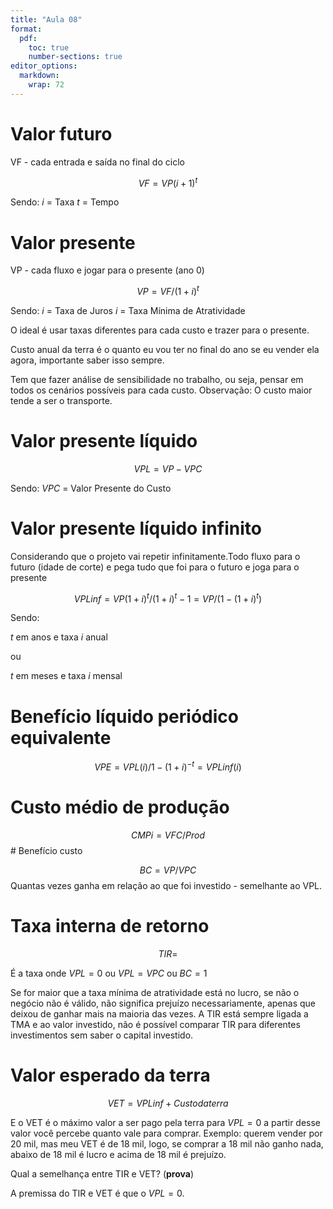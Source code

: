 ```yaml
---
title: "Aula 08"
format:
  pdf:
    toc: true
    number-sections: true
editor_options: 
  markdown: 
    wrap: 72
---
```


# Valor futuro

VF - cada entrada e saída no final do ciclo

$$VF = VP (i + 1)^t$$ 

Sendo:
$i$ = Taxa 
$t$ = Tempo

# Valor presente

VP - cada fluxo e jogar para o presente (ano 0)

$$VP = VF/(1+i)^t$$ 

Sendo: 
$i$ = Taxa de Juros
$i$ = Taxa Mínima de Atratividade

O ideal é usar taxas diferentes para cada custo e trazer para o
presente.

Custo anual da terra é o quanto eu vou ter no final do ano se eu vender
ela agora, importante saber isso sempre.

Tem que fazer análise de sensibilidade no trabalho, ou seja, pensar em
todos os cenários possíveis para cada custo. Observação: O custo maior
tende a ser o transporte.

# Valor presente líquido

$$VPL = VP - VPC$$ 

Sendo:
$VPC$ = Valor Presente do Custo 

# Valor presente líquido infinito

Considerando que o projeto vai repetir infinitamente.Todo fluxo para o
futuro (idade de corte) e pega tudo que foi para o futuro e joga para o
presente

$$
VPLinf = VP(1+i)^t/(1+i)^t-1  = VP / (1-(1+i)^t)
$$ 

Sendo:

$t$ em anos e taxa $i$ anual 

ou 

$t$ em meses e taxa $i$ mensal

# Benefício líquido periódico equivalente

$$VPE = VPL(i)/ 1-(1+i)^{-t} = VPLinf(i)$$

# Custo médio de produção

$$CMPi = VFC/Prod$$
# Benefício custo

$$BC = VP/VPC$$
Quantas vezes ganha em relação ao que foi investido - semelhante ao VPL.

# Taxa interna de retorno

$$TIR = $$

É a taxa onde $VPL = 0$ ou $VPL = VPC$ ou $BC = 1$

Se for maior que a taxa mínima de atratividade está no lucro, se não
o negócio não é válido, não significa prejuízo necessariamente, apenas que deixou de ganhar mais na maioria das vezes. A TIR está sempre ligada a TMA e ao valor investido, não
é possível comparar TIR para diferentes investimentos sem saber o capital investido.

# Valor esperado da terra

$$VET = VPLinf + Custo da terra$$

E o VET é o máximo valor a ser pago pela terra para $VPL = 0$
a partir desse valor você percebe quanto vale para comprar. Exemplo:
querem vender por 20 mil, mas meu VET é de 18 mil, logo, se comprar a 
18 mil não ganho nada, abaixo de 18 mil é lucro e acima de 18 mil é prejuízo.

Qual a semelhança entre TIR e VET? (**prova**)

A premissa do TIR e VET é que o $VPL = 0$.











